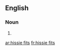 ==English==

===Noun===
{{head|en|plural}}

# {{plural of|hissie fit|lang=en|nocat=1}}

[[ar:hissie fits]]
[[fr:hissie fits]]